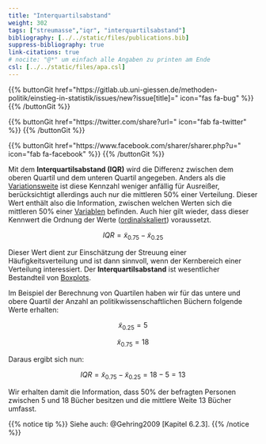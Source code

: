 ```yaml
---
title: "Interquartilsabstand"
weight: 302
tags: ["streumasse","iqr", "interquartilsabstand"]
bibliography: [../../static/files/publications.bib]
suppress-bibliography: true
link-citations: true
# nocite: "@*" um einfach alle Angaben zu printen am Ende
csl: [../../static/files/apa.csl]
---
```


{{% buttonGit href=\"https\:\/\/gitlab.ub.uni-giessen.de\/methoden-politik\/einstieg-in-statistik\/issues\/new?issue[title]=\" icon=\"fas fa-bug\" %}} {{% /buttonGit %}} 

{{% buttonGit href=\"https\:\/\/twitter.com\/share?url=\" icon=\"fab fa-twitter\" %}} {{% /buttonGit %}}

{{% buttonGit href=\"https\:\/\/www.facebook.com\/sharer\/sharer.php?u=\" icon=\"fab fa-facebook\" %}} {{% /buttonGit %}}

Mit dem **Interquartilsabstand (IQR)** wird die Differenz zwischen dem oberen Quartil und dem unteren Quartil angegeben. Anders als die [Variationsweite](../../glossar/spannweite/index.html) ist diese Kennzahl weniger anfällig für Ausreißer, berücksichtigt allerdings auch nur die mittleren $50\%$ einer Verteilung. Dieser Wert enthält also die Information, zwischen welchen Werten sich die mittleren $50\%$ einer [Variablen](../../glossar/variable/index.html) befinden. Auch hier gilt wieder, dass dieser Kennwert die Ordnung der Werte ([ordinalskaliert](../../glossar/ordinalskala/index.html)) voraussetzt.

$$IQR=\tilde{x}_{0.75} - \tilde{x}_{0.25}$$

Dieser Wert dient zur Einschätzung der Streuung einer Häufigkeitsverteilung und ist dann sinnvoll, wenn der Kernbereich einer Verteilung interessiert. Der **Interquartilsabstand** ist wesentlicher Bestandteil von [Boxplots](../../glossar/boxplot/index.html).

Im Beispiel der Berechnung von Quartilen haben wir für das untere und obere Quartil der Anzahl an politikwissenschaftlichen Büchern folgende Werte erhalten:

$$\tilde{x}_{0.25}=5$$

$$\tilde{x}_{0.75}=18$$

Daraus ergibt sich nun:

$$IQR=\tilde{x}_{0.75} - \tilde{x}_{0.25}=18-5=13$$

Wir erhalten damit die Information, dass $50\%$ der befragten Personen zwischen $5$ und $18$ Bücher besitzen und die mittlere Weite $13$ Bücher umfasst.

{{% notice tip %}}
Siehe auch: @Gehring2009 [Kapitel 6.2.3].
{{% /notice %}}